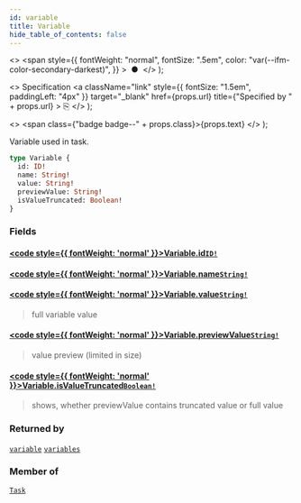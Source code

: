 ```yaml
---
id: variable
title: Variable
hide_table_of_contents: false
---
```


  <>
    <span
      style={{
        fontWeight: "normal",
        fontSize: ".5em",
        color: "var(--ifm-color-secondary-darkest)",
      }}
    >
      &nbsp;●&nbsp;
    </span>
  </>
);

  <>
    Specification
    <a
      className="link"
      style={{ fontSize: "1.5em", paddingLeft: "4px" }}
      target="_blank"
      href={props.url}
      title={"Specified by " + props.url}
    >
      ⎘
    </a>
  </>
);

  <>
    <span class={"badge badge--" + props.class}>{props.text}</span>
  </>
);

Variable used in task.

```graphql
type Variable {
  id: ID!
  name: String!
  value: String!
  previewValue: String!
  isValueTruncated: Boolean!
}
```

### Fields

#### [<code style={{ fontWeight: 'normal' }}>Variable.<b>id</b></code>](#)<Bullet />[`ID!`](/docs/apis-clients/tasklist-api/scalars/id) <Badge class="secondary" text="non-null"/> <Badge class="secondary" text="scalar"/>

>

#### [<code style={{ fontWeight: 'normal' }}>Variable.<b>name</b></code>](#)<Bullet />[`String!`](/docs/apis-clients/tasklist-api/scalars/string) <Badge class="secondary" text="non-null"/> <Badge class="secondary" text="scalar"/>

>

#### [<code style={{ fontWeight: 'normal' }}>Variable.<b>value</b></code>](#)<Bullet />[`String!`](/docs/apis-clients/tasklist-api/scalars/string) <Badge class="secondary" text="non-null"/> <Badge class="secondary" text="scalar"/>

> full variable value

#### [<code style={{ fontWeight: 'normal' }}>Variable.<b>previewValue</b></code>](#)<Bullet />[`String!`](/docs/apis-clients/tasklist-api/scalars/string) <Badge class="secondary" text="non-null"/> <Badge class="secondary" text="scalar"/>

> value preview (limited in size)

#### [<code style={{ fontWeight: 'normal' }}>Variable.<b>isValueTruncated</b></code>](#)<Bullet />[`Boolean!`](/docs/apis-clients/tasklist-api/scalars/boolean) <Badge class="secondary" text="non-null"/> <Badge class="secondary" text="scalar"/>

> shows, whether previewValue contains truncated value or full value

### Returned by

[`variable`](/docs/apis-clients/tasklist-api/queries/variable) <Badge class="secondary" text="query"/><Bullet />[`variables`](/docs/apis-clients/tasklist-api/queries/variables) <Badge class="secondary" text="query"/>

### Member of

[`Task`](/docs/apis-clients/tasklist-api/objects/task) <Badge class="secondary" text="object"/>
